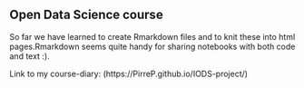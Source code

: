 ## Open Data Science course

So far we have learned to create Rmarkdown files and to knit these into html pages.Rmarkdown seems quite handy for sharing notebooks with both code and text :).

Link to my course-diary: (https://PirreP.github.io/IODS-project/)